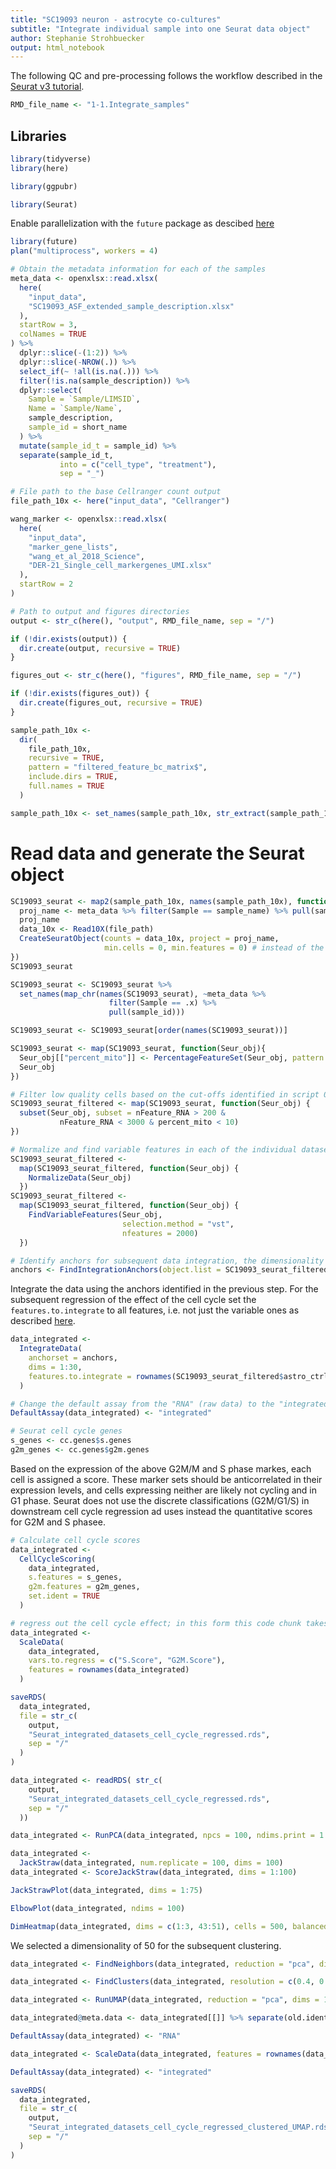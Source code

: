 ```yaml
---
title: "SC19093 neuron - astrocyte co-cultures"
subtitle: "Integrate individual sample into one Seurat data object"
author: Stephanie Strohbuecker
output: html_notebook
---
```


The following QC and pre-processing follows the workflow described in the [Seurat v3 tutorial](https://satijalab.org/seurat/v3.0/pbmc3k_tutorial.html).

```r
RMD_file_name <- "1-1.Integrate_samples"
```


## Libraries

```r
library(tidyverse)
library(here)

library(ggpubr)

library(Seurat)
```
Enable parallelization with the `future` package as descibed [here](https://satijalab.org/seurat/v3.0/future_vignette.html)
```r
library(future)
plan("multiprocess", workers = 4)
```

```r
# Obtain the metadata information for each of the samples
meta_data <- openxlsx::read.xlsx(
  here(
    "input_data",
    "SC19093_ASF_extended_sample_description.xlsx"
  ),
  startRow = 3,
  colNames = TRUE
) %>%
  dplyr::slice(-(1:2)) %>%
  dplyr::slice(-NROW(.)) %>%
  select_if(~ !all(is.na(.))) %>%
  filter(!is.na(sample_description)) %>%
  dplyr::select(
    Sample = `Sample/LIMSID`,
    Name = `Sample/Name`,
    sample_description,
    sample_id = short_name
  ) %>%
  mutate(sample_id_t = sample_id) %>%
  separate(sample_id_t,
           into = c("cell_type", "treatment"),
           sep = "_")

# File path to the base Cellranger count output
file_path_10x <- here("input_data", "Cellranger")

wang_marker <- openxlsx::read.xlsx(
  here(
    "input_data",
    "marker_gene_lists",
    "wang_et_al_2018_Science",
    "DER-21_Single_cell_markergenes_UMI.xlsx"
  ),
  startRow = 2
)

# Path to output and figures directories
output <- str_c(here(), "output", RMD_file_name, sep = "/")

if (!dir.exists(output)) {
  dir.create(output, recursive = TRUE)
}

figures_out <- str_c(here(), "figures", RMD_file_name, sep = "/")

if (!dir.exists(figures_out)) {
  dir.create(figures_out, recursive = TRUE)
}

```

```r
sample_path_10x <-
  dir(
    file_path_10x,
    recursive = TRUE,
    pattern = "filtered_feature_bc_matrix$",
    include.dirs = TRUE,
    full.names = TRUE
  )

sample_path_10x <- set_names(sample_path_10x, str_extract(sample_path_10x, "GAN343A[0-9]*"))
```


# Read data and generate the Seurat object

```r
SC19093_seurat <- map2(sample_path_10x, names(sample_path_10x), function(file_path, sample_name){
  proj_name <- meta_data %>% filter(Sample == sample_name) %>% pull(sample_id)
  proj_name
  data_10x <- Read10X(file_path)
  CreateSeuratObject(counts = data_10x, project = proj_name,
                     min.cells = 0, min.features = 0) # instead of the initial filtering done in script 02.QC_individual_samples.Rmd, remove filtering parameters to ensure that all Seurat objects contain the same number of features
})
SC19093_seurat
```


```r
SC19093_seurat <- SC19093_seurat %>% 
  set_names(map_chr(names(SC19093_seurat), ~meta_data %>% 
                      filter(Sample == .x) %>% 
                      pull(sample_id)))

SC19093_seurat <- SC19093_seurat[order(names(SC19093_seurat))]
```

```r
SC19093_seurat <- map(SC19093_seurat, function(Seur_obj){
  Seur_obj[["percent_mito"]] <- PercentageFeatureSet(Seur_obj, pattern = "^MT-")
  Seur_obj
})
```

```r
# Filter low quality cells based on the cut-offs identified in script 02.QC_individual_samples.Rmd
SC19093_seurat_filtered <- map(SC19093_seurat, function(Seur_obj) {
  subset(Seur_obj, subset = nFeature_RNA > 200 &
           nFeature_RNA < 3000 & percent_mito < 10)
})
```

```r
# Normalize and find variable features in each of the individual datasets
SC19093_seurat_filtered <-
  map(SC19093_seurat_filtered, function(Seur_obj) {
    NormalizeData(Seur_obj)
  })
SC19093_seurat_filtered <-
  map(SC19093_seurat_filtered, function(Seur_obj) {
    FindVariableFeatures(Seur_obj,
                         selection.method = "vst",
                         nfeatures = 2000)
  })
```


```r
# Identify anchors for subsequent data integration, the dimensionality of the dataset is set to 30 by default bu may be varied over a broad range, e.g. between 10 and 50
anchors <- FindIntegrationAnchors(object.list = SC19093_seurat_filtered, dims = 1:30)
```
Integrate the data using the anchors identified in the previous step. For the subsequent regression of the effect of the cell cycle set the `features.to.integrate` to all features, i.e. not just the variable ones as described [here](https://github.com/satijalab/seurat/issues/1500).
```r
data_integrated <-
  IntegrateData(
    anchorset = anchors,
    dims = 1:30,
    features.to.integrate = rownames(SC19093_seurat_filtered$astro_ctrl)
  )
```

```r
# Change the default assay from the "RNA" (raw data) to the "integrated" one; note that variable features of this assay are automatically set during IntegrateData
DefaultAssay(data_integrated) <- "integrated"
```

```r
# Seurat cell cycle genes
s_genes <- cc.genes$s.genes
g2m_genes <- cc.genes$g2m.genes
```

Based on the expression of the above G2M/M and S phase markes, each cell is assigned a score. These marker sets should be anticorrelated in their expression levels, and cells expressing neither are likely not cycling and in G1 phase.
Seurat does not use the discrete classifications (G2M/G1/S) in downstream cell cycle regression ad uses instead the quantitative scores for G2M and S phasee.

```r
# Calculate cell cycle scores
data_integrated <-
  CellCycleScoring(
    data_integrated,
    s.features = s_genes,
    g2m.features = g2m_genes,
    set.ident = TRUE
  )
```

```r
# regress out the cell cycle effect; in this form this code chunk takes a very long time implement with future package (https://satijalab.org/seurat/v3.0/future_vignette.html)
data_integrated <-
  ScaleData(
    data_integrated,
    vars.to.regress = c("S.Score", "G2M.Score"),
    features = rownames(data_integrated)
  )
```

```r
saveRDS(
  data_integrated,
  file = str_c(
    output,
    "Seurat_integrated_datasets_cell_cycle_regressed.rds",
    sep = "/"
  )
)
```

```r
data_integrated <- readRDS( str_c(
    output,
    "Seurat_integrated_datasets_cell_cycle_regressed.rds",
    sep = "/"
  ))
```


```r
data_integrated <- RunPCA(data_integrated, npcs = 100, ndims.print = 1:5, nfeatures.print = 5)
```

```r
data_integrated <-
  JackStraw(data_integrated, num.replicate = 100, dims = 100)
data_integrated <- ScoreJackStraw(data_integrated, dims = 1:100)
```

```r
JackStrawPlot(data_integrated, dims = 1:75)
```


```r
ElbowPlot(data_integrated, ndims = 100)
```

```r
DimHeatmap(data_integrated, dims = c(1:3, 43:51), cells = 500, balanced = TRUE)
```

We selected a dimensionality of 50 for the subsequent clustering.

```r
data_integrated <- FindNeighbors(data_integrated, reduction = "pca", dims = 1:50)
```

```r
data_integrated <- FindClusters(data_integrated, resolution = c(0.4, 0.6, 0.8, 1.0, 1.2))
```

```r
data_integrated <- RunUMAP(data_integrated, reduction = "pca", dims = 1:50)
```

```r
data_integrated@meta.data <- data_integrated[[]] %>% separate(old.ident, into = c("cell_type", "treatment"), sep = "_")
```

```r
DefaultAssay(data_integrated) <- "RNA"
```

```r
data_integrated <- ScaleData(data_integrated, features = rownames(data_integrated))
```

```r
DefaultAssay(data_integrated) <- "integrated"
```


```r
saveRDS(
  data_integrated,
  file = str_c(
    output,
    "Seurat_integrated_datasets_cell_cycle_regressed_clustered_UMAP.rds",
    sep = "/"
  )
)
```



